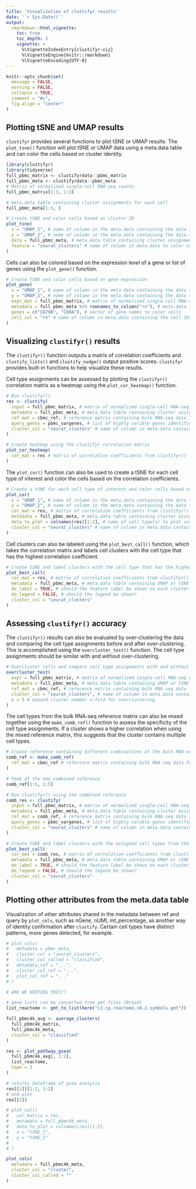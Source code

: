 ```yaml
---
title: 'Visualization of clustifyr results'
date: '`r Sys.Date()`'
output:
  rmarkdown::html_vignette:
    toc: true
    toc_depth: 3
    vignette: >
      %\VignetteIndexEntry{clustifyr-viz}
      %\VignetteEngine{knitr::rmarkdown}
      %\VignetteEncoding{UTF-8}
---
```


```r
knitr::opts_chunk$set(
  message = FALSE,
  warning = FALSE,
  collapse = TRUE,
  comment = "#>",
  fig.align = "center"
)
```

## Plotting tSNE and UMAP results

`clustifyr` provides several functions to plot tSNE or UMAP results. The `plot_tsne()` function will plot tSNE or UMAP data using a meta.data table and can color the cells based on cluster identity.

```r
library(clustifyr)
library(tidyverse)
full_pbmc_matrix <- clustifyrdata::pbmc_matrix
full_pbmc_meta <- clustifyrdata::pbmc_meta
# Matrix of normalized single-cell RNA-seq counts
full_pbmc_matrix[1:3, 1:3]

# meta.data table containing cluster assignments for each cell
full_pbmc_meta[1:5, ]

# Create tSNE and color cells based on cluster ID
plot_tsne(
  x = "UMAP_1", # name of column in the meta.data containing the data to plot on x-axis
  y = "UMAP_2", # name of column in the meta.data containing the data to plot on y-axis
  data = full_pbmc_meta, # meta.data table containing cluster assignments for each cell
  feature = "seurat_clusters" # name of column in meta.data to color cells by
)
```

Cells can also be colored based on the expression level of a gene or list of genes using the `plot_gene()` function.   

```r
# Create tSNE and color cells based on gene expression
plot_gene(
  x = "UMAP_1", # name of column in the meta.data containing the data to plot on x-axis
  y = "UMAP_2", # name of column in the meta.data containing the data to plot on y-axis
  expr_mat = full_pbmc_matrix, # matrix of normalized single-cell RNA-seq counts
  metadata = full_pbmc_meta %>% rownames_to_column("rn"), # meta.data table containing cluster assignments for each cell
  genes = c("CD79B", "CD8A"), # vector of gene names to color cells
  cell_col = "rn" # name of column in meta.data containing the cell IDs
)
```

## Visualizing `clustifyr()` results

The `clustifyr()` function outputs a matrix of correlation coefficients and `clustify_lists()` and `clustify_nudge()` output positive scores. `clustifyr` provides built-in functions to help visualize these results.

Cell type assignments can be assessed by plotting the `clustifyr()` correlation matrix as a heatmap using the `plot_cor_heatmap()` function.

```r
# Run clustifyr()
res <- clustify(
  input = full_pbmc_matrix, # matrix of normalized single-cell RNA-seq counts
  metadata = full_pbmc_meta, # meta.data table containing cluster assignments for each cell
  ref_mat = cbmc_ref, # reference matrix containing bulk RNA-seq data for each cell type
  query_genes = pbmc_vargenes, # list of highly varible genes identified with Seurat
  cluster_col = "seurat_clusters" # name of column in meta.data containing cell clusters
)

# Create heatmap using the clustifyr correlation matrix
plot_cor_heatmap(
  cor_mat = res # matrix of correlation coefficients from clustifyr()
)
```

The `plot_cor()` function can also be used to create a tSNE for each cell type of interest and color the cells based on the correlation coefficients.

```r
# Create a tSNE for each cell type of interest and color cells based on correlation coefficients
plot_cor(
  x = "UMAP_1", # name of column in the meta.data containing the data to plot on x-axis
  y = "UMAP_2", # name of column in the meta.data containing the data to plot on y-axis
  cor_mat = res, # matrix of correlation coefficients from clustifyr()
  metadata = full_pbmc_meta, # meta.data table containing cluster assignments for each cell
  data_to_plot = colnames(res)[1:2], # name of cell type(s) to plot correlation coefficients
  cluster_col = "seurat_clusters" # name of column in meta.data containing cell clusters
)
```

Cell clusters can also be labeled using the `plot_best_call()` function, which takes the correlation matrix and labels cell clusters with the cell type that has the highest correlation coefficient.

```r
# Create tSNE and label clusters with the cell type that has the highest correlation coefficient
plot_best_call(
  cor_mat = res, # matrix of correlation coefficients from clustifyr()
  metadata = full_pbmc_meta, # meta.data table containing UMAP or tSNE data
  do_label = TRUE, # should the feature label be shown on each cluster?
  do_legend = FALSE, # should the legend be shown?
  cluster_col = "seurat_clusters"
)
```

## Assessing `clustifyr()` accuracy

The `clustifyr()` results can also be evaluated by over-clustering the data and comparing the cell type assignments before and after over-clustering. This is accomplished using the `overcluster_test()` function. The cell type assignments should be similar with and without over-clustering.

```r
# Overcluster cells and compare cell type assignments with and without over-clustering
overcluster_test(
  expr = full_pbmc_matrix, # matrix of normalized single-cell RNA-seq counts
  metadata = full_pbmc_meta, # meta.data table containing UMAP or tSNE data
  ref_mat = cbmc_ref, # reference matrix containing bulk RNA-seq data for each cell type
  cluster_col = "seurat_clusters", # name of column in meta.data containing cell clusters
  n = 5 # expand cluster number n-fold for overclustering
)
```

The cell types from the bulk RNA-seq reference matrix can also be mixed together using the `make_comb_ref()` function to assess the specificity of the cell type assignments. If a cluster shows a higher correlation when using the mixed reference matrix, this suggests that the cluster contains multiple cell types.

```r
# Create reference containing different combinations of the bulk RNA-seq data
comb_ref <- make_comb_ref(
  ref_mat = cbmc_ref # reference matrix containing bulk RNA-seq data for each cell type
)

# Peek at the new combined reference
comb_ref[1:5, 1:5]

# Run clustifyr() using the combined reference
comb_res <- clustify(
  input = full_pbmc_matrix, # matrix of normalized single-cell RNA-seq counts
  metadata = full_pbmc_meta, # meta.data table containing cluster assignments for each cell
  ref_mat = comb_ref, # reference matrix containing bulk RNA-seq data for each cell type
  query_genes = pbmc_vargenes, # list of highly varible genes identified with Seurat
  cluster_col = "seurat_clusters" # name of column in meta.data containing cell clusters
)

# Create tSNE and label clusters with the assigned cell types from the combined reference
plot_best_call(
  cor_mat = comb_res, # matrix of correlation coefficients from clustifyr()
  metadata = full_pbmc_meta, # meta.data table containing UMAP or tSNE data
  do_label = TRUE, # should the feature label be shown on each cluster?
  do_legend = FALSE, # should the legend be shown?
  cluster_col = "seurat_clusters"
)
```

## Plotting other attributes from the meta.data table 

Visualization of other attributes shared in the metadata between ref and query by `plot_cols`, such as nGene, nUMI, mt_percentage, as another way of identity confirmation after `clustify`. Certain cell types have distinct patterns, more genes detected, for example.

```r
# plot_cols(
#   metadata = pbmc_meta,
#   cluster_col = "seurat_clusters",
#   cluster_col_called = "classified",
#   metadata_ref = "...",
#   cluster_col_ref = "...",
#   plot_col_ref = "..."
# )
```









```r
# ARE WE KEEPING THIS??

# gene lists can be converted from gmt files (Broad)
list_reactome <- gmt_to_list(here("c2.cp.reactome.v6.2.symbols.gmt"))

full_pbmc4k_avg <- average_clusters(
  full_pbmc4k_matrix,
  full_pbmc4k_meta,
  cluster_col = "classified"
)

res <- plot_pathway_gsea(
  full_pbmc4k_avg[, 1:2],
  list_reactome,
  topn = 3
)

# returns dataframe of gsea analysis
res[[1]][1:2, 1:2]
# and plot
res[[2]]
```

```r
# plot_call(
#   cor_matrix = res,
#   metadata = full_pbmc4k_meta,
#   data_to_plot = colnames(res)[1:2],
#   x = "tSNE_1",
#   y = "tSNE_2"
#
# )

plot_cols(
  metadata = full_pbmc4k_meta,
  cluster_col = "cluster",
  cluster_col_called = ""
)
```






